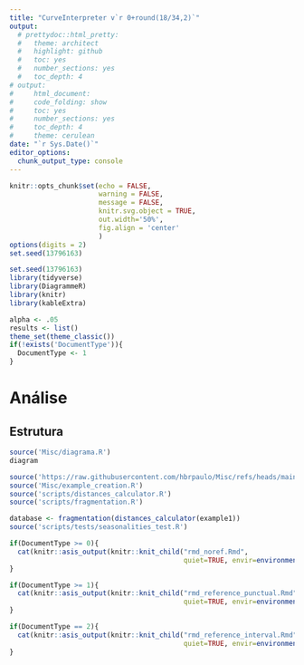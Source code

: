 ```yaml
---
title: "CurveInterpreter v`r 0+round(18/34,2)`"
output:
  # prettydoc::html_pretty:
  #   theme: architect
  #   highlight: github
  #   toc: yes
  #   number_sections: yes
  #   toc_depth: 4
# output:
#     html_document:
#     code_folding: show
#     toc: yes
#     number_sections: yes
#     toc_depth: 4
#     theme: cerulean
date: "`r Sys.Date()`"
editor_options: 
  chunk_output_type: console
---
```


```r
knitr::opts_chunk$set(echo = FALSE,
                      warning = FALSE,
                      message = FALSE,
                      knitr.svg.object = TRUE, 
                      out.width='50%',
                      fig.align = 'center'
                      )
options(digits = 2)
set.seed(13796163)
```

```r
set.seed(13796163)
library(tidyverse)
library(DiagrammeR)
library(knitr)
library(kableExtra)

alpha <- .05
results <- list()
theme_set(theme_classic())
if(!exists('DocumentType')){
  DocumentType <- 1
}
```

# Análise 
<!-- {.tabset .tabset-fade .tabset-pills} -->

## Estrutura

```r
source('Misc/diagrama.R')
diagram
```

```r
source('https://raw.githubusercontent.com/hbrpaulo/Misc/refs/heads/main/format_sig.R')
source('Misc/example_creation.R')
source('scripts/distances_calculator.R')
source('scripts/fragmentation.R')
```


```r
database <- fragmentation(distances_calculator(example1))
source('scripts/tests/seasonalities_test.R')
```


```r
if(DocumentType >= 0){
  cat(knitr::asis_output(knitr::knit_child("rmd_noref.Rmd", 
                                           quiet=TRUE, envir=environment())))
}
```

```r
if(DocumentType >= 1){
  cat(knitr::asis_output(knitr::knit_child("rmd_reference_punctual.Rmd",
                                           quiet=TRUE, envir=environment())))
}
```

```r
if(DocumentType == 2){
  cat(knitr::asis_output(knitr::knit_child("rmd_reference_interval.Rmd",
                                           quiet=TRUE, envir=environment())))
}
```

